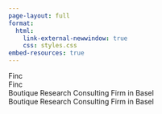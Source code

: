 ```yaml
---
page-layout: full
format: 
  html:
    link-external-newwindow: true
    css: styles.css
embed-resources: true
---
```

<div class="container">
  <div class="text text-left" id="text-left">Finc</div>
  <div class="text text-right" id="text-right"></div>
  <div class="text" id="combined">Finc</div>
  <div class="mini" id="after">Boutique Research Consulting Firm in Basel</div>
  <div class="mini" id="after">Boutique Research Consulting Firm in Basel</div>
</div>


<script>
  document.addEventListener("DOMContentLoaded", function() {
    const leftText = document.getElementById('text-left');
    const rightText = document.getElementById('text-right');
    const combinedText = document.getElementById('combined');
    const afterText = document.getElementById('after');

    // When the right text animation ends, hide both texts and show the combined text
    rightText.addEventListener('animationend', function() {
      leftText.style.display = 'none';
      rightText.style.display = 'none';
      combinedText.classList.add('show');
      afterText.classList.add('show');
    });
  });
</script>